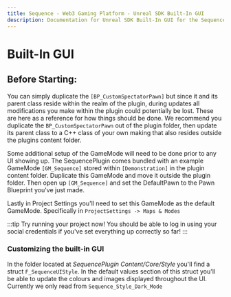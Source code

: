 ```yaml
---
title: Sequence - Web3 Gaming Platform - Unreal SDK Built-In GUI
description: Documentation for Unreal SDK Built-In GUI for the Sequence infrastructure stack for web3 gaming.
---
```


# Built-In GUI

## Before Starting:

You can simply duplicate the `[BP_CustomSpectatorPawn]` but since it and its parent class reside within the realm of the plugin, during updates all modifications you make within the plugin could potentially be lost. These are here as a reference for how things should be done. We recommend you duplicate the `BP_CustomSpectatorPawn` out of the plugin folder, then update its parent class to a C++ class of your own making that also resides outside the plugins content folder.

Some additional setup of the GameMode will need to be done prior to any UI showing up. The SequencePlugin comes bundled with an example GameMode `[GM_Sequence]` stored within `[Demonstration]` in the plugin content folder. Duplicate this GameMode and move it outside the plugin folder. Then open up `[GM_Sequence]` and set the DefaultPawn to the Pawn Blueprint you've just made.

Lastly in Project Settings you'll need to set this GameMode as the default GameMode. Specifically in `ProjectSettings -> Maps & Modes`

:::tip
Try running your project now! You should be able to log in using your social credentials if you've set everything up correctly so far!
:::

### Customizing the built-in GUI

In the folder located at *SequencePlugin Content/Core/Style* you'll find a struct `F_SequenceUIStyle`. In the default values section of this struct you'll be able to update the colours and images displayed throughout the UI. Currently we only read from `Sequence_Style_Dark_Mode`